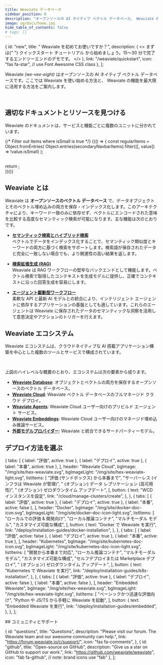 ```yaml
---
title: Weaviate データベース
sidebar_position: 0
description: "オープンソースの AI ネイティブ ベクトル データベース、 Weaviate の完全なドキュメント。"
image: og/docs/home.jpg
hide_table_of_contents: false
# tags: []
---
```



  {
    id: "new",
    title: " Weaviate を初めてお使いですか？",
    description: (
      <>
        まずは{" "}
        <span className={styles.highlight}>クイックスタート チュートリアル</span> から始めましょう。15〜30 分で完了するエンドツーエンドのデモです。
      </>
    ),
    link: "/weaviate/quickstart",
    icon: "fas fa-star", // use Font Awesome CSS class
  },
];

 Weaviate _(we-vee-eight)_ はオープンソースの AI ネイティブ ベクトル データベースです。ここでは Weaviate を使い始める方法と、 Weaviate の機能を最大限に活用する方法をご案内します。

<CardsSection items={welcomeCardsData} className={styles.smallCards} />

<br />

## 適切なドキュメントとリソースを見つける

 Weaviate のドキュメントは、サービスと機能ごとに複数のユニットに分かれています。

{/* Filter out items where isSmall is true */}
{(() => {
  const regularItems = Object.fromEntries(
    Object.entries(secondaryNavbarItems).filter(([, value]) => !value.isSmall)
  );
  
  <br />
  return <CardsSection items={regularItems} />;
  <br />
})()}

## Weaviate とは

 Weaviate は **オープンソースのベクトル データベース** で、データオブジェクトとそのベクトル埋め込みの両方を保存・インデックス化します。このアーキテクチャにより、キーワード一致のみに依存せず、ベクトルにエンコードされた意味を比較する高度なセマンティック検索が可能になります。主な機能は次のとおりです。

- **[セマンティック検索とハイブリッド検索](./search/basics.md)**  
   ベクトルでデータをインデックス化することで、セマンティック類似度とキーワードの両方に基づく検索をサポートします。検索語が保存されたデータと完全に一致しない場合でも、より関連性の高い結果を返します。

- **[検索拡張生成 (RAG)](./search/generative.md)**  
   Weaviate は RAG ワークフローの堅牢なバックエンドとして機能します。ベクトル検索で取得したコンテキストを生成モデルに提供し、正確でコンテキストに沿った回答生成を容易にします。

- **[エージェント駆動型ワークフロー](../agents/index.md)**  
   柔軟な API と最新 AI モデルとの統合により、インテリジェント エージェントに依存するアプリケーションの基盤としても適しています。これらのエージェントは Weaviate に保存されたデータのセマンティックな洞察を活用して意思決定やアクションのトリガーを行えます。

## Weaviate エコシステム

 Weaviate エコシステムは、クラウドネイティブな AI 搭載アプリケーション構築を中心とした複数のツールとサービスで構成されています。


<DocsImage
  image={WeaviateEcosystem}
  alt="Weaviate エコシステム"
  layout="below"
/>
<br />

上図のハイレベルな概要のとおり、エコシステムは次の要素から成ります。

- **[Weaviate Database](#what-is-weaviate)**: オブジェクトとベクトルの両方を保存するオープンソースのベクトル データベース。
- **[Weaviate Cloud](/cloud)**: Weaviate ベクトル データベースのフルマネージド クラウド デプロイ。
- **[Weaviate Agents](/agents)**: Weaviate Cloud ユーザー向けのプリビルド エージェント サービス。
- **[Weaviate Embeddings](/cloud/embeddings)**: Weaviate Cloud ユーザー向けのマネージド埋め込み推論サービス。
- **[外部モデルプロバイダー](/weaviate/model-providers)**: Weaviate と統合できるサードパーティーモデル。

## デプロイ方法を選ぶ

  {
    tabs: [
      { label: "評価", active: true },
      { label: "デプロイ", active: true },
      { label: "本番", active: true },
    ],
    header: "Weaviate Cloud",
    bgImage: "/img/site/hex-weaviate.svg",
    bgImageLight: "/img/site/hex-weaviate-light.svg",
    listItems: [
      "評価 (サンドボックス) から本番まで",
      "サーバーレス (インフラは Weaviate が管理)",
      " (オプション) データ レプリケーション (高可用性)",
      " (オプション) ゼロダウンタイム アップデート",
    ],
    button: {
      text: "WCD インスタンスを設定",
      link: "/cloud/manage-clusters/create",
    },
  },
  {
    tabs: [
      { label: "評価", active: true },
      { label: "デプロイ", active: true },
      { label: "本番", active: false },
    ],
    header: "Docker",
    bgImage: "/img/site/docker-doc-icon.svg",
    bgImageLight: "/img/site/docker-doc-icon-light.svg",
    listItems: [
      "ローカルでの評価 & 開発向け",
      "ローカル推論コンテナ",
      "マルチモーダル モデル",
      "カスタマイズ可能な構成",
    ],
    button: {
      text: "Docker で Weaviate を実行",
      link: "/deploy/installation-guides/docker-installation",
    },
  },
  {
    tabs: [
      { label: "評価", active: false },
      { label: "デプロイ", active: true },
      { label: "本番", active: true },
    ],
    header: "Kubernetes",
    bgImage: "/img/site/kubernetes-doc-icon.svg",
    bgImageLight: "/img/site/kubernetes-doc-icon-light.svg",
    listItems: [
      "開発から本番まで対応",
      "ローカル推論コンテナ",
      "マルチモーダル モデル",
      "カスタマイズ可能な構成",
      "セルフデプロイまたは Marketplace デプロイ",
      " (オプション) ゼロダウンタイム アップデート",
    ],
    button: {
      text: "Kubernetes で Weaviate を実行",
      link: "/deploy/installation-guides/k8s-installation",
    },
  },
  {
    tabs: [
      { label: "評価", active: true },
      { label: "デプロイ", active: false },
      { label: "本番", active: false },
    ],
    header: "Embedded Weaviate",
    bgImage: "/img/site/hex-weaviate.svg",
    bgImageLight: "/img/site/hex-weaviate-light.svg",
    listItems: [
      "ベーシックかつ迅速な評価向け",
      "Python や JS/TS から手軽に Weaviate を起動",
    ],
    button: {
      text: "Embedded Weaviate を実行",
      link: "/deploy/installation-guides/embedded",
    },
  },
];

<DeploymentCards items={deploymentCardsData} />
## コミュニティとサポート

  {
    id: "questions",
    title: "Questions",
    description:
      "Please visit our forum. The Weaviate team and our awesome community can help.",
    link: "https://forum.weaviate.io/c/support/",
    icon: "fas fa-comments",
  },
  {
    id: "github",
    title: "Open-source on GitHub",
    description: "Give us a star on GitHub to support our work.",
    link: "https://github.com/weaviate/weaviate",
    icon: "fab fa-github", // note: brand icons use "fab"
  },
];

<CardsSection items={communityCardsData} />